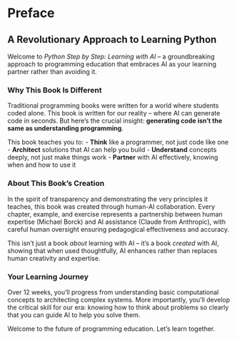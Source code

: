 # Preface {.unnumbered}

## A Revolutionary Approach to Learning Python

Welcome to *Python Step by Step: Learning with AI* – a groundbreaking approach to programming education that embraces AI as your learning partner rather than avoiding it.

### Why This Book Is Different

Traditional programming books were written for a world where students coded alone. This book is written for our reality – where AI can generate code in seconds. But here's the crucial insight: **generating code isn't the same as understanding programming**.

This book teaches you to:
- **Think** like a programmer, not just code like one
- **Architect** solutions that AI can help you build
- **Understand** concepts deeply, not just make things work
- **Partner** with AI effectively, knowing when and how to use it

### About This Book's Creation

In the spirit of transparency and demonstrating the very principles it teaches, this book was created through human-AI collaboration. Every chapter, example, and exercise represents a partnership between human expertise (Michael Borck) and AI assistance (Claude from Anthropic), with careful human oversight ensuring pedagogical effectiveness and accuracy.

This isn't just a book *about* learning with AI – it's a book *created* with AI, showing that when used thoughtfully, AI enhances rather than replaces human creativity and expertise.

### Your Learning Journey

Over 12 weeks, you'll progress from understanding basic computational concepts to architecting complex systems. More importantly, you'll develop the critical skill for our era: knowing how to think about problems so clearly that you can guide AI to help you solve them.

Welcome to the future of programming education. Let's learn together.
